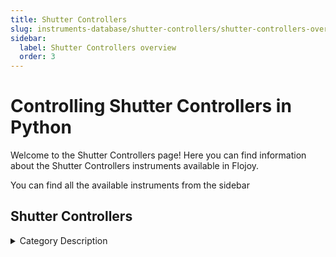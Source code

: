 ```yaml
---
title: Shutter Controllers
slug: instruments-database/shutter-controllers/shutter-controllers-overview
sidebar:
  label: Shutter Controllers overview
  order: 3
---
```


# Controlling Shutter Controllers in Python

Welcome to the Shutter Controllers page! Here you can find information about the Shutter Controllers instruments available in Flojoy.

You can find all the available instruments from the sidebar



## Shutter Controllers

<details> 
<summary>Category Description</summary> 
Optical Shutters utilize a rotary, electro-mechanical actuator to provide millisecond shutter operation. During operation, these shutters remain in a closed position and then open when a pulse control signal is applied by an external controller. As long as the control voltage to the optical shutter remains high, the shutter stays open, but as soon as the voltage goes low, the shutter closes, providing inherent "fail-safe" operation. The frequency at which the device is opened and closed can be controlled. An optical sensor, which detects the shutter blade position in the housing, provides information that confirms the state of the optical shutter position. This makes it ideal in applications where a laser safety lockout is required.
</details> 

<div className="flex flex-wrap">

<InstrumentThumbnail 
    path='shutter-controllers/thorlabs/sc10'
    img='https://res.cloudinary.com/dhopxs1y3/image/upload/v1691782726/Instruments/Shutter%20Controller/SC10/SC10.jpg'
    label='SC10'    
/>

</div>